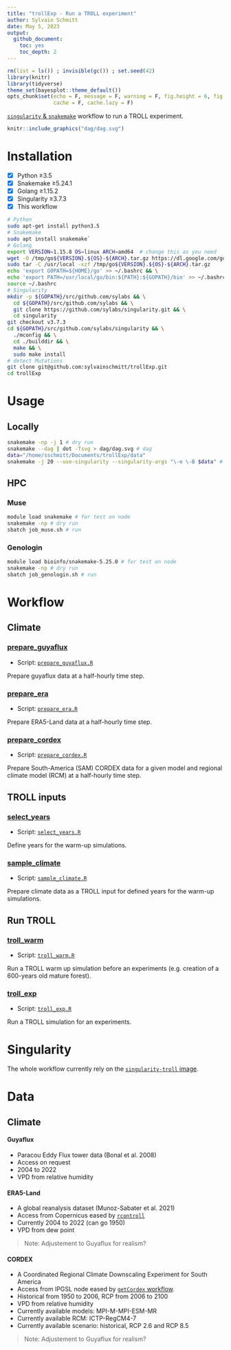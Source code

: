 ```yaml
---
title: "trollExp - Run a TROLL experiment"
author: Sylvain Schmitt
date: May 5, 2023
output:
  github_document: 
    toc: yes
    toc_depth: 2
---
```


```r
rm(list = ls()) ; invisible(gc()) ; set.seed(42)
library(knitr)
library(tidyverse)
theme_set(bayesplot::theme_default())
opts_chunk$set(echo = F, message = F, warning = F, fig.height = 6, fig.width = 8,
               cache = F, cache.lazy = F)
```

[`singularity` & `snakemake`](https://github.com/sylvainschmitt/snakemake_singularity) workflow to run a TROLL experiment.

```r
knitr::include_graphics("dag/dag.svg")
```

# Installation

- [x] Python ≥3.5
- [x] Snakemake ≥5.24.1
- [x] Golang ≥1.15.2
- [x] Singularity ≥3.7.3
- [x] This workflow

```bash
# Python
sudo apt-get install python3.5
# Snakemake
sudo apt install snakemake`
# Golang
export VERSION=1.15.8 OS=linux ARCH=amd64  # change this as you need
wget -O /tmp/go${VERSION}.${OS}-${ARCH}.tar.gz https://dl.google.com/go/go${VERSION}.${OS}-${ARCH}.tar.gz && \
sudo tar -C /usr/local -xzf /tmp/go${VERSION}.${OS}-${ARCH}.tar.gz
echo 'export GOPATH=${HOME}/go' >> ~/.bashrc && \
echo 'export PATH=/usr/local/go/bin:${PATH}:${GOPATH}/bin' >> ~/.bashrc && \
source ~/.bashrc
# Singularity
mkdir -p ${GOPATH}/src/github.com/sylabs && \
  cd ${GOPATH}/src/github.com/sylabs && \
  git clone https://github.com/sylabs/singularity.git && \
  cd singularity
git checkout v3.7.3
cd ${GOPATH}/src/github.com/sylabs/singularity && \
  ./mconfig && \
  cd ./builddir && \
  make && \
  sudo make install
# detect Mutations
git clone git@github.com:sylvainschmitt/trollExp.git
cd trollExp
```

# Usage

## Locally

```bash
snakemake -np -j 1 # dry run
snakemake --dag | dot -Tsvg > dag/dag.svg # dag
data="/home/sschmitt/Documents/trollExp/data"
snakemake -j 20 --use-singularity --singularity-args "\-e \-B $data" # run
```

## HPC

### Muse

```bash
module load snakemake # for test on node
snakemake -np # dry run
sbatch job_muse.sh # run
```

### Genologin

```bash
module load bioinfo/snakemake-5.25.0 # for test on node
snakemake -np # dry run
sbatch job_genologin.sh # run
```


# Workflow

## Climate

### [prepare_guyaflux](https://github.com/sylvainschmitt/trollExp/blob/main/rules/prepare_guyaflux.smk)

* Script: [`prepare_guyaflux.R`](https://github.com/sylvainschmitt/trollExp/blob/main/scripts/prepare_guyaflux.R)

Prepare guyaflux data at a half-hourly time step.

### [prepare_era](https://github.com/sylvainschmitt/trollExp/blob/main/rules/prepare_era.smk)

* Script: [`prepare_era.R`](https://github.com/sylvainschmitt/trollExp/blob/main/scripts/prepare_era.R)

Prepare ERA5-Land data at a half-hourly time step.

### [prepare_cordex](https://github.com/sylvainschmitt/trollExp/blob/main/rules/prepare_cordex.smk)

* Script: [`prepare_cordex.R`](https://github.com/sylvainschmitt/trollExp/blob/main/scripts/prepare_cordex.R)

Prepare South-America (SAM) CORDEX data for a given model and regional climate model (RCM) at a half-hourly time step.

## TROLL inputs

### [select_years](https://github.com/sylvainschmitt/trollExp/blob/main/rules/select_years.smk)

* Script: [`select_years.R`](https://github.com/sylvainschmitt/trollExp/blob/main/scripts/select_years.R)

Define years for the warm-up simulations.

### [sample_climate](https://github.com/sylvainschmitt/trollExp/blob/main/rules/sample_climate.smk)

* Script: [`sample_climate.R`](https://github.com/sylvainschmitt/trollExp/blob/main/scripts/sample_climate.R)

Prepare climate data as a TROLL input for defined years for the warm-up simulations.

## Run TROLL

### [troll_warm](https://github.com/sylvainschmitt/trollExp/blob/main/rules/troll_warm.smk)

* Script: [`troll_warm.R`](https://github.com/sylvainschmitt/trollExp/blob/main/scripts/troll_warm.R)

Run a TROLL warm up simulation before an experiments (e.g. creation of a 600-years old mature forest).

### [troll_exp](https://github.com/sylvainschmitt/trollExp/blob/main/rules/troll_exp.smk)

* Script: [`troll_exp.R`](https://github.com/sylvainschmitt/trollExp/blob/main/scripts/troll_exp.R)

Run a TROLL simulation for an experiments.

# Singularity

The whole workflow currently rely on the [`singularity-troll` image](https://github.com/sylvainschmitt/singularity-troll).

# Data

## Climate

#### **Guyaflux**

* Paracou Eddy Flux tower data (Bonal et al. 2008) 
* Access on request
* 2004 to 2022
* VPD from relative humidity

#### **ERA5-Land**

* A global reanalysis dataset (Munoz-Sabater et al. 2021) 
* Access from Copernicus eased by [`rcontroll`](https://sylvainschmitt.github.io/rcontroll/articles/climate.html)
* Currently 2004 to 2022 (can go 1950)
* VPD from dew point

> Note: Adjustement to Guyaflux for realism?

#### **CORDEX**

* A Coordinated Regional Climate Downscaling Experiment for South America 
* Access from IPGSL node eased by [`getCordex` workflow](https://github.com/sylvainschmitt/getCordex).
* Historical from 1950 to 2006, RCP from 2006 to 2100
* VPD from relative humidity
* Currently available models: MPI-M-MPI-ESM-MR
* Currently available RCM: ICTP-RegCM4-7
* Currently available scenario: historical, RCP 2.6 and RCP 8.5

> Note: Adjustement to Guyaflux for realism?
